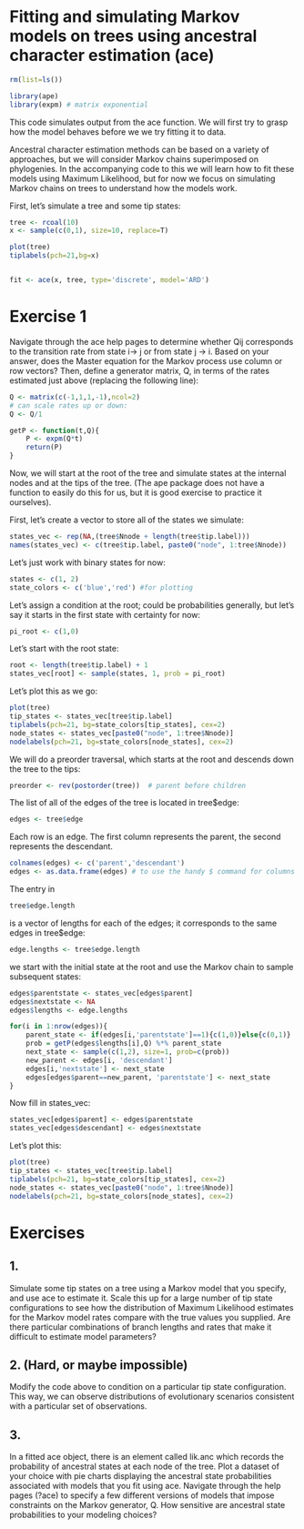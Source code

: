 # Fitting and simulating Markov models on trees using ancestral character estimation (ace)

```r
rm(list=ls())

library(ape)
library(expm) # matrix exponential
```

This code simulates output from the ace function. We will first try to grasp how the model behaves before we we try fitting it to data. 

Ancestral character estimation methods can be based on a 
variety of approaches, but we will consider Markov chains
superimposed on phylogenies. In the accompanying code to 
this we will learn how to fit these models using Maximum
Likelihood, but for now we focus on simulating Markov chains
on trees to understand how the models work.


First, let's simulate a tree and some tip states:

```r
tree <- rcoal(10)
x <- sample(c(0,1), size=10, replace=T)

plot(tree)
tiplabels(pch=21,bg=x)


fit <- ace(x, tree, type='discrete', model='ARD')
```

# Exercise 1
Navigate through the ace help pages to determine whether Qij 
	corresponds to the transition rate from state i-> j or from
	state j -> i. Based on your answer, does the Master equation
	for the Markov process use column or row vectors?
	Then, define a generator matrix, Q, in terms
	of the rates estimated just above (replacing the following line):

```r
Q <- matrix(c(-1,1,1,-1),ncol=2) 
# can scale rates up or down:
Q <- Q/1

getP <- function(t,Q){
	P <- expm(Q*t)
	return(P)
} 
```

Now, we will start at the root of the tree and simulate states
at the internal nodes and at the tips of the tree. (The ape
package does not have a function to easily do this for us, but
it is good exercise to practice it ourselves).

First, let's create a vector to store all of the states we simulate:

```r
states_vec <- rep(NA,(tree$Nnode + length(tree$tip.label)))
names(states_vec) <- c(tree$tip.label, paste0("node", 1:tree$Nnode))
```

Let's just work with binary states for now:

```r
states <- c(1, 2)
state_colors <- c('blue','red') #for plotting
```

Let's assign a condition at the root; could be probabilities
generally, but let's say it starts in the first state with 
certainty for now:

```r
pi_root <- c(1,0) 
```

Let's start with the root state:

```r
root <- length(tree$tip.label) + 1
states_vec[root] <- sample(states, 1, prob = pi_root)
```
Let's plot this as we go:

```r
plot(tree)
tip_states <- states_vec[tree$tip.label]
tiplabels(pch=21, bg=state_colors[tip_states], cex=2)
node_states <- states_vec[paste0("node", 1:tree$Nnode)] 
nodelabels(pch=21, bg=state_colors[node_states], cex=2)
```

We will do a preorder traversal, which starts at the root
and descends down the tree to the tips:

```r
preorder <- rev(postorder(tree))  # parent before children
```

The list of all of the edges of the tree is located in tree$edge:

```r
edges <- tree$edge
```

Each row is an edge. The first column represents the parent, the 
second represents the descendant.

```r
colnames(edges) <- c('parent','descendant')
edges <- as.data.frame(edges) # to use the handy $ command for columns
```

The entry in 
```r
tree$edge.length
``` 
is a vector of lengths for each of
the edges; it corresponds to the same edges in tree$edge:

```r
edge.lengths <- tree$edge.length
```


we start with the initial state at the root and use the Markov
chain to sample subsequent states:

```r
edges$parentstate <- states_vec[edges$parent]
edges$nextstate <- NA
edges$lengths <- edge.lengths

for(i in 1:nrow(edges)){
	parent_state <- if(edges[i,'parentstate']==1){c(1,0)}else{c(0,1)}
	prob = getP(edges$lengths[i],Q) %*% parent_state
	next_state <- sample(c(1,2), size=1, prob=c(prob))
	new_parent <- edges[i, 'descendant']
	edges[i,'nextstate'] <- next_state	
	edges[edges$parent==new_parent, 'parentstate'] <- next_state
}
```

Now fill in states_vec:

```r
states_vec[edges$parent] <- edges$parentstate
states_vec[edges$descendant] <- edges$nextstate
```

Let's plot this:

```r
plot(tree)
tip_states <- states_vec[tree$tip.label]
tiplabels(pch=21, bg=state_colors[tip_states], cex=2)
node_states <- states_vec[paste0("node", 1:tree$Nnode)] 
nodelabels(pch=21, bg=state_colors[node_states], cex=2)
```

# Exercises
## 1. 
Simulate some tip states on a tree using a Markov model
	that you specify, and use ace to estimate it. Scale this up
	for a large number of tip state configurations to see how the
	distribution of Maximum Likelihood estimates for the Markov
	model rates compare with the true values you supplied. 
	Are there particular combinations of branch lengths and rates
	that make it difficult to estimate model parameters?

## 2. (Hard, or maybe impossible) 
Modify the code above to condition on a particular 
	tip state configuration. This way, we can observe distributions
	of evolutionary scenarios consistent with a particular set
	of observations. 

## 3. 
In a fitted ace object, there is an element called lik.anc which 
	records the probability of ancestral states at each node of the 
	tree. Plot a dataset of your choice with pie charts displaying
	the ancestral state probabilities associated with models that 
	you fit using ace. Navigate through the help pages (?ace) to 
	specify a few different versions of models that impose constraints
	on the Markov generator, Q. How sensitive are ancestral state
	probabilities to your modeling choices?
